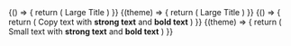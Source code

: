 
<ExampleVrt>
  {() => {
    return (
      <React.Fragment>
        <p-headline type="large-title" level="1">
          Large Title
        </p-headline>
      </React.Fragment>
    )
  }}
</ExampleVrt>

<ExampleVrt theme="dark">
  {(theme) => {
    return (
      <React.Fragment>
        <p-headline type="large-title" level="1" theme={theme}>
          Large Title
        </p-headline>
      </React.Fragment>
    )
  }}
</ExampleVrt>

<ExampleVrt>
  {() => {
    return (
      <React.Fragment>
        <p-text type="copy">
          Copy text with <strong>strong text</strong> and <b>bold text</b>
        </p-text>
      </React.Fragment>
    )
  }}
</ExampleVrt>

<ExampleVrt theme="dark">
  {(theme) => {
    return (
      <React.Fragment>
        <p-text type="small" theme={theme}>
          Small text with <strong>strong text</strong> and <b>bold text</b>
        </p-text>
      </React.Fragment>
    )
  }}
</ExampleVrt>
